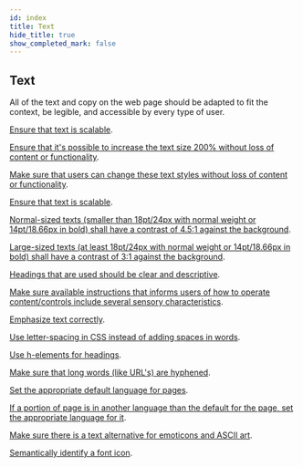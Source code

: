 ```yaml
---
id: index
title: Text
hide_title: true
show_completed_mark: false
---
```



<Card icon="🖋">

## Text

All of the text and copy on the web page should be adapted to fit the context, be legible, and accessible by every type of user.

</Card>

<CategoryItem id="scalable-text">

[Ensure that text is scalable](scalable-text.md).
<!--
Make sure that the font is scalable by using percentage or em
-->
</CategoryItem>

<CategoryItem id="increased-text-size">

[Ensure that it's possible to increase the text size 200% without loss of content or functionality](increased-text-size.md).
<!--
Make sure that when the text size is increased, that no cropping of text occur, no overlay of text with surrouding elements, no falling outside of container boundaries, etc (make sure the container also grows).
-->
</CategoryItem>

<CategoryItem id="text-styles">

[Make sure that users can change these text styles without loss of content or functionality](text-styles.md).
<!--
It's important that people can override different text styles to improve their reading experience, without getting problems like overlap with other elements, text going outside of viewport or getting cut off (i.e. the container of the text must adapt in height/width with the text).
-->
</CategoryItem>

<CategoryItem id="scalable-text">

[Ensure that text is scalable](scalable-text.md).
<!--
Make sure that the font is scalable by using percentage or em
-->
</CategoryItem>

<CategoryItem id="text-contrast">

[Normal-sized texts (smaller than 18pt/24px with normal weight or 14pt/18.66px in bold) shall have a contrast of 4.5:1 against the background](text-contrast.md).
<!--
This includes all meaningful text in the UI; text in buttons, links, placeholder text in input fields, images of text, texts that are parts of a diagram, chart, graphs, etc. It also includes different states that text can be part of, like hover, focus, highlighted/selected text.
-->
</CategoryItem>

<CategoryItem id="large-text-contrast">

[Large-sized texts (at least 18pt/24px with normal weight or 14pt/18.66px in bold) shall have a contrast of 3:1 against the background](large-text-contrast.md).
<!--
This includes all meaningful text in the UI; text in buttons, links, placeholder text in input fields, images of text, texts that are parts of a diagram, chart, graphs, etc. It also includes different states that text can be part of, like hover, focus, highlighted/selected text.
-->
</CategoryItem>

<CategoryItem id="clear-headings">

[Headings that are used should be clear and descriptive](clear-headings.md).
<!--
By making the copy for the headings clear, concise and easily understood, user’s will understand what kind of information is available on the page and how it’s organised.
-->
</CategoryItem>

<CategoryItem id="descriptive-instructions">

[Make sure available instructions that informs users of how to operate content/controls include several sensory characteristics](descriptive-instructions.md).
<!--
Write the copy so all users can make sense of it by using more than one sensory characteristics (shape, color, size, visual location, orientation, sound).
-->
</CategoryItem>

<CategoryItem id="emphasize-text">

[Emphasize text correctly](emphasize-text.md).
<!--
When the appearence of text conveys meaning, make sure to use the appropriate semantic markup so screen readers and other assitive technology will pronounce the words correct.
-->
</CategoryItem>

<CategoryItem id="letter-spacing">

[Use letter-spacing in CSS instead of adding spaces in words](letter-spacing.md).
<!--
Adding spaces will make the words difficult for screen readers and other assistive technology to read out aloud. 
-->
</CategoryItem>

<CategoryItem id="heading-elements">

[Use h-elements for headings](heading-elements.md).
<!--
Make sure to use h1, h2, h3, etc for headings. When it's not possible to use native heading mark-up (due to legacy), use role="heading".
-->
</CategoryItem>

<CategoryItem id="hyphenation">

[Make sure that long words (like URL's) are hyphened](hyphenation.md).
<!--
It's important that long words wraps so that they still are readable on devices with limited width.
-->
</CategoryItem>

<CategoryItem id="default-language">

[Set the appropriate default language for pages](default-language.md).
<!--
Use the lang attribute so that assistive technologies such as screen readers can load the correct pronunciation rules, browsers can render text correctly, etc.
-->
</CategoryItem>

<CategoryItem id="other-languages">

[If a portion of page is in another language than the default for the page, set the appropriate language for it](other-languages.md).
<!--
If there are phrases, sentences, paragraphs, links etc written with another language than the default set for the whole page, then the appropriate lang attribute must be set for that part. 
-->
</CategoryItem>

<CategoryItem id="emoticons">

[Make sure there is a text alternative for emoticons and ASCII art](emoticons.md).
<!--
Emoticon: :) will be read ""colon right parenthesis"". Use abbr for giving more context for it.

https://www.w3.org/WAI/WCAG21/Techniques/html/H86.html
-->
</CategoryItem>

<CategoryItem id="identify-font-icons">

[Semantically identify a font icon](identify-font-icons.md).
<!--
Some low vision users override fonts (to better percieve content) and then font icons can turn into things that convey no meaning (star icon for favorite gets replaced by a square). By setting role="img" the font icon is not replaced. Also add an aria-label for the font icon to be read correctly.
-->
</CategoryItem>

